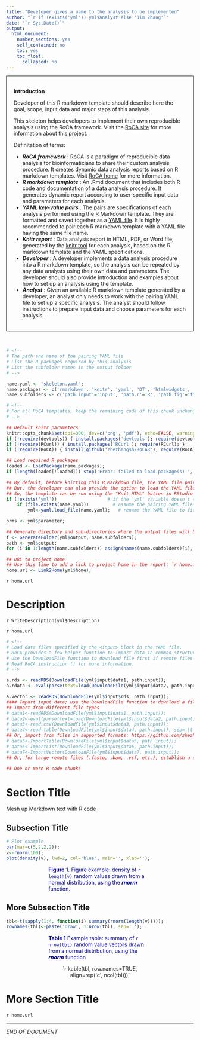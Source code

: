 ```yaml
---
title: "Developer gives a name to the analysis to be implemented"
author: "`r if (exists('yml')) yml$analyst else 'Jim Zhang'`"
date: "`r Sys.Date()`"
output:
  html_document:
    number_sections: yes
    self_contained: no
    toc: yes
    toc_float:
      collapsed: no
---
```


<div style="border:black 1px solid; padding: 0.5cm 0.5cm">
**Introduction** 

Developer of this R markdown template should describe here the goal, scope, input data and major steps of this analysis. 

This skeleton helps developers to implement their own reproducible analysis using the RoCA framework. Visit the [RoCA site](http://zhezhangsh.github.io/RoCA) for more information about this project.

Definitation of terms: 

  - ***RoCA framework***       : RoCA is a paradigm of reproducible data analysis for bioinformaticians to share their custom analysis procedure. It creates dynamic data analysis reports based on R markdown templates. Visit [RoCA home](http://zhezhangsh.github.io/RoCA) for more information.
  - ***R markdown template***  : An .Rmd document that includes both R code and documentation of a data analysis procedure. It generates dynamic report according to user-specific input data and parameters for each analysis.
  - ***YAML key-value pairs*** : The pairs are specifications of each analysis performed using the R Markdown template. They are formatted and saved together as a [YAML file](http://www.yaml.org). It is highly recommended to pair each R markdown template with a YAML file having the same file name. 
  - ***Knitr report***         : Data analysis report in HTML, PDF, or Word file, generated by the [knitr tool](http://yihui.name/knitr) for each analysis, based on the R markdown template and the YAML specifications.
  - ***Developer***            : A developer implements a data analysis procedure into a R markdown template, so the analysis can be repeated by any data analysts using their own data and parameters. The developer should also provide introduction and examples about how to set up an analysis using the template.
  - ***Analyst***              : Given an available R markdown template generated by a developer, an analyst only needs to work with the pairing YAML file to set up a specific analysis. The analyst should follow instructions to prepare input data and choose parameters for each analysis. 
  
</div>

&nbsp;

```r
# <!-- 
# The path and name of the pairing YAML file
# List the R packages required by this analysis
# List the subfolder names in the output folder
# -->

name.yaml <- 'skeleton.yaml'; 
name.packages <- c('rmarkdown', 'knitr', 'yaml', 'DT', 'htmlwidgets', 'RoCA', 'Biobase'); 
name.subfolders <- c('path.input'='input', 'path.r'='R', 'path.fig'='figure', 'path.tbl'='table'); # <full.path.to.subfolder>=<subfolder.name>

# <!-- 
# For all RoCA templates, keep the remaining code of this chunk unchanged.
# -->

## Default knitr parameters
knitr::opts_chunk$set(dpi=300, dev=c('png', 'pdf'), echo=FALSE, warning=FALSE, message=FALSE);
if (!require(devtools)) { install.packages('devtools'); require(devtools); }
if (!require(RCurl)) { install.packages('RCurl'); require(RCurl); }
if (!require(RoCA)) { install_github('zhezhangsh/RoCAR'); require(RoCA); }

## Load required R packages
loaded <- LoadPackage(name.packages);
if (length(loaded[!loaded])) stop('Error: failed to load package(s) ', paste(names(loaded[!loaded]), collapse=', '));

## By default, before knitting this R Markdown file, the YAML file pairing it has been loaded.
## But, the developer can also provide the option to load the YAML file on the fly.
## So, the template can be run using the "Knit HTML" button in RStudio
if (!exists('yml'))                   # if the 'yml' variable doesn't exist yet, create it by loading the YAML file
	if (file.exists(name.yaml))         # assume the pairing YAML file exists in the current folder with the same name
		yml<-yaml.load_file(name.yaml);   # rename the YAML file to fit this template

prms <- yml$parameter;

## Generate directory and sub-directories where the output files will be
f <- GenerateFolder(yml$output, name.subfolders);
path <- yml$output;
for (i in 1:length(name.subfolders)) assign(names(name.subfolders)[i], f[name.subfolders[i]]); 

## URL to project home
## Use this line to add a link to project home in the report: `r home.url`
home.url <- Link2Home(yml$home);
```

`r home.url` <!-- plug this line anywhere you want to add a link to the project home page in the report -->

<!--
This whole section is dedicated to the <description> block in the YAML file.
Each key-value pair in that block will be written out as a subsection. 
Keep it unchanged for all RoCA reports.
-->

# Description

`r WriteDescription(yml$description)`

`r home.url`

```r
# <!--
# Load data files specified by the <input> block in the YAML file.
# RoCA provides a few helper function to import data in common structures and file types.
# Use the DownloadFile function to download file first if remote files are acceptable.
# Read RoCA instruction () for more information. 
# -->

a.rds <- readRDS(DownloadFile(yml$input$data1, path.input));                    # Import any types of data saved in an .rds file
a.rdata <- eval(parse(text=load(DownloadFile(yml$input$data2, path.input))));   # Import any types of data saved in an .rdata or .rda file

a.vector <- readRDS(DownloadFile(yml$input$rds, path.input));   
#### Import input data; use the DownloadFile function to download a file first if it's remote
## Import from different file types
# data1<-readRDS(DownloadFile(yml$input$data1, path.input));                 # import from .rds file
# data2<-eval(parse(text=load(DownloadFile(yml$input$data2, path.input))));  # import from .rdata or .rds file
# data3<-read.csv(DownloadFile(yml$input$data3, path.input));                # import from .csv file
# data4<-read.table(DownloadFile(yml$input$data4, path.input), sep='\t');    # import from tab-delimited .txt file
## Or, import from files in supported formats: https://github.com/zhezhangsh/RoCA/blob/master/document/instruction/data_format.md
# data5<-ImportTable(DownloadFile(yml$input$data5, path.input));             # import table-like data in recognizable file types
# data6<-ImportList(DownloadFile(yml$input$data6, path.input));              # import list-like data in recognizable file types
# data7<-ImportVector(DownloadFile(yml$input$data7, path.input));            # import vector-like data in recognizable file types
## Or, for large remote files (.fastq, .bam, .vcf, etc.), establish a connection
```

```r
## One or more R code chunks
```

# Section Title 

Mesh up Markdown text with R code

## Subsection Title

<div align='center'>
```r
# Plot example
par(mar=c(5,2,2,2));
v<-rnorm(100); 
plot(density(v), lwd=2, col='blue', main='', xlab=''); 
```
</div>

<div style="color:darkblue; padding:0 3cm">
**Figure 1.** Figure example: density of `r length(v)` random values drawn from a normal distribution, using the **_rnorm_** function. 
</div>

## More Subsection Title

```r
tbl<-t(sapply(1:4, function(i) summary(rnorm(length(v))))); 
rownames(tbl)<-paste('Draw', 1:nrow(tbl), sep='_'); 
```

<div style="color:darkblue; padding:0 3cm">
**Table 1** Example table: summary of `r nrow(tbl)` random value vectors drawn from a normal distribution, using the **_rnorm_** function
</div>

<div align='center', style="padding:0 3cm">
`r kable(tbl, row.names=TRUE, align=rep('c', ncol(tbl)))`
</div>

# More Section Title

`r home.url`

***
_END OF DOCUMENT_
